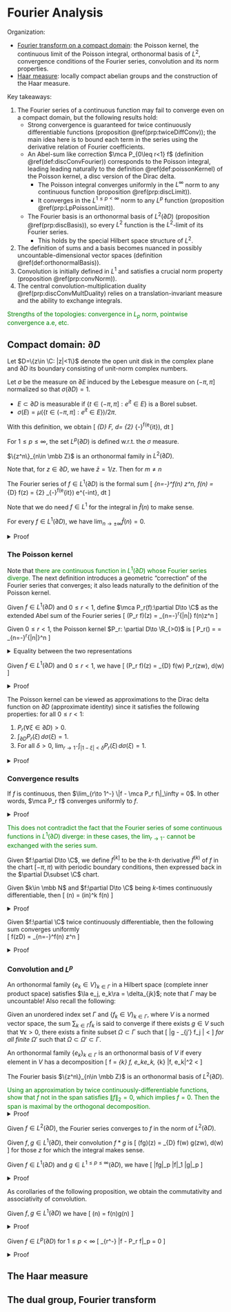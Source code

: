 # Fourier Analysis {#Fourier}

Organization: 

- [Fourier transform on a compact domain](#disc): the Poisson kernel, 
    the continuous limit of the Poisson integral, orthonormal 
    basis of $L^2$, convergence conditions of the Fourier series, 
    convolution and its norm properties. 
- [Haar measure](#haar): locally compact abelian groups and the 
    construction of the Haar measure. 

Key takeaways:

1. The Fourier series of a continuous function 
    may fail to converge even on a compact domain, 
    but the following results hold: 
    - Strong convergence is guaranteed for twice 
        continuously differentiable functions (proposition \@ref(prp:twiceDiffConv)); 
        the main idea here is to bound each term in the 
        series using the derivative relation of Fourier coefficients. 
    - An Abel-sum like 
        correction $\mca P_{0\leq r<1} f$ (definition \@ref(def:discConvFourier)) 
        corresponds to the Poisson integral, leading 
        leading naturally to the definition \@ref(def:poissonKernel) of the 
        Poisson kernel, a disc version of the Dirac delta. 
        - The Poisson integral converges uniformly 
        in the $L^\infty$ norm to any continuous function 
        (proposition \@ref(prp:discLimit)). 
        - It converges in the $L^{1\leq p<\infty}$ 
        norm to any $L^p$ function 
        (proposition \@ref(prp:LpPoissonLimit)). 
    - The Fourier basis is an orthonormal basis of 
    $L^2(\partial D)$ (proposition \@ref(prp:discBasis)), so 
    every $L^2$ function is the $L^2$-limit of its Fourier series. 
        - This holds by the special Hilbert space structure of $L^2$. 
2. The definition of sums and a basis becomes nuanced in possibly uncountable-dimensional 
    vector spaces (definition \@ref(def:orthonormalBasis)). 
3. Convolution is initially defined in $L^1$ 
    and satisfies a crucial norm property (proposition \@ref(prp:convNorm)). 
4. The central convolution-multiplication duality \@ref(prp:discConvMultDuality) 
    relies on a translation-invariant measure and the ability to 
    exchange integrals. 

<span style="color:green">
Strengths of the topologies: convergence in $L_p$ 
norm, pointwise convergence a.e, etc. 
</span>

## Compact domain: $\partial D$ {#disc -}

Let $D=\{z\in \C: |z|<1\}$ denote the open unit disk in the complex 
plane and $\partial D$ its boundary consisting of 
unit-norm complex numbers. 

:::{.definition name="measurable subsets"}
Let $\sigma$ be the measure on $\partial E$ 
induced by the Lebesgue measure on $(-\pi, \pi]$ 
normalized so that $\sigma(\partial D)=1$. 

- $E\subset \partial D$ is measurable if 
$\{t\in (-\pi, \pi]: e^{it}\in E\}$ is a Borel subset. 
- $\sigma(E) = \mu(\{t\in (-\pi, \pi]: e^{it}\in E\})/2\pi$. 

With this definition, we obtain 
\[ 
    \int_{\partial D} F\, d\sigma = 
    \df 1 {2\pi} \int_{-\pi}^\pi f(e^{it})\, dt 
\] 
:::

For $1\leq p\leq \infty$, the set $L^p(\partial D)$ 
is defined w.r.t. the $\sigma$ measure. 

:::{.proposition name="orthonormal family"}
$\{z^n\}_{n\in \mbb Z}$ is an orthonormal family 
in $L^2(\partial D)$. 
:::
Note that, for $z\in \partial D$, we have 
$\bar z = 1/z$. Then for $m\neq n$ 
\begin{align}
    \la z^n, z^n\ra 
    &= \int_{\partial D} |z^n|^2\, d\sigma = 1 \\ 
    \la z^n, z^m\ra 
    &= \df 1 {2\pi} 
    \int_{-\pi}^\pi e^{imt} e^{-int}\, dt = 
    \df 1 {i(m-n)2\pi} e^{i(m-n)t} \big|_{t=-\pi}^\pi = 0 
\end{align}

:::{.definition #discFourierSeries name="fourier series"}
The Fourier series of $f\in L^1(\partial D)$ is the formal sum 
\[ 
    \sum_{n=-\infty}^\infty \hat f(n) z^n, \quad 
    \hat f(n) = \int_{\partial D} f(z) \overline{z^n} 
    = \df 1 {2\pi} \int_{-\pi}^\pi f(e^{it}) e^{-int}\, dt 
\] 
:::

Note that we do need $f\in L^1$ for the integral in $\hat f(n)$ 
to make sense. 

:::{.lemma #riemannLebesgue name="Riemann-Lebesgue lemma"}
For every $f\in L^1(\partial D)$, 
we have $\lim_{n\to \pm \infty} \hat f(n)=0$. 
:::
<details>
<summary>Proof</summary>
Since $(z^n)$ is an orthonormal family, we have 
\[ 
    \sum_{n=-\infty}^\infty |\hat g(n)|^2 \leq \|g\|_2^2 < \infty 
\] 
</details>

### The Poisson kernel {-}

Note that <span style="color:green">
there are continuous function in $L^1(\partial D)$ 
whose Fourier series diverge.</span> 
The next definition introduces a geometric "correction" 
of the Fourier series that converges; it also leads naturally 
to the definition of the Poisson kernel. 

:::{.definition #discConvFourier name="convergent Fourier series"}
Given $f\in L^1(\partial D)$ and $0\leq r<1$, 
define $\mca P_r(f):\partial D\to \C$ as the 
extended Abel sum of the Fourier series 
\[ 
    (\mca P_r f)(z) = \sum_{n=-\infty}^\infty r^{|n|} \hat f(n)z^n 
\] 
:::

:::{.definition #poissonKernel name="Poisson kernel"}
Given $0\leq r<1$, the Poisson kernel $P_r: \partial D\to \R_{>0}$ is 
\[ 
    P_r(\xi) = \df{1-r^2}{|1-r\xi|^2} = \sum_{n=-\infty}^\infty r^{|n|}\xi^n 
\] 
:::
<details>
<summary>Equality between the two representations</summary>
\begin{align}
    P_r(\xi) 
    &= \sum_{n=-\infty}^\infty r^{|n|} \xi^n 
    = \sum_{n=0}^\infty (r\xi)^n + \sum_{n=1}^\infty (r\bar \xi)^n \\ 
    &= \df 1 {1-r\xi} + \df{r\bar \xi}{1 - r\bar \xi} = \df{1-r^2}{|1-r\xi|^2}
\end{align}
</details>

:::{.proposition name="Poisson kernel and Poisson-approximate Fourier series"}
Given $f\in L^1(\partial D)$ and $0\leq r<1$, we have 
\[ 
    (\mca P_r f)(z) = \int_{\partial D} f(w) P_r(z\bar w)\, d\sigma(w)
\] 
:::
<details>
<summary>Proof</summary>
The partial sums converge uniformly on $\partial D$, thus $\mca P_r f$ 
is a continuous function. Unrolling definitions yield 
\begin{align}
    (\mca P_r f)(z) 
    &= \sum_{n=-\infty}^\infty 
        r^{|n|} \int_{\partial D} f(w) \overline{w^n} z^n \, d\sigma(w) \\ 
    &= \int_{\partial d} f(w) \left(\sum_{n=-\infty}^\infty 
        r^{|n|} (z \bar w)^n 
    \right)\, d\sigma(w)
\end{align}
Swapping the sum and integral is justified by uniform convergence. 
</details>

:::{.proposition name="properties of the Poisson kernel"}
The Poisson kernel can be viewed as approximations to the Dirac 
delta function on $\partial D$ (approximate identity) since it 
satisfies the following properties: for all $0\leq r<1$: 

1. $P_r(\forall \xi\in \partial D) > 0$. 
2. $\int_{\partial D} P_r(\xi)\, d\sigma(\xi) = 1$. 
3. For all $\delta>0$, 
    $\lim_{r\to 1^-} \int_{|1-\xi|<\delta} P_r(\xi)\, d\sigma(\xi) = 1$. 
:::
<details>
<summary>Proof</summary>
Property (1) follows from definition; property (2) follows from 
integrating the integral representation and noting that $\forall n\in \mbb Z - \{0\}$, 
we have $\int_{\partial D} \xi^{n}\, d\sigma(\xi)=0$.
To show (3), by properties (1), (2) it suffices to show that 
\[ 
    \lim_{r\to 1^-} \int_{|1-\xi|\geq \delta} P_r(\xi)\, d\sigma(\xi) = 0
\] 
Consider the denominator $|1-r\xi|^2$ in the Poisson kernel: for 
$|1-\xi|\geq \delta$ and $1-r<\delta/2$, we have 
\begin{align}
    |1-r\xi| 
    &= |1-\xi - (r-1)\xi| \\ 
    &\geq |1-\xi| - |r-1| |\xi| \\ 
    &\geq \delta - \delta/2  = \delta/2 
\end{align}
Thus the denominator is uniformly (w.r.t. $r$) bounded away from $0$
while the numerator approaches $0$. 
</details>

### Convergence results {-}

:::{.proposition #discLimit name="continuous limit of the Poisson integral"}
If $f$ is continuous, then $\lim_{r\to 1^-} \|f - \mca P_r f\|_\infty = 0$. 
In other words, $\mca P_r f$ converges uniformly to $f$. 
:::
<details>
<summary>Proof</summary>
$f$ is uniformly continuous in $\partial D$, and apply the 
approximate identity properties of $P_r$ above. 
</details>

<span style="color:green">
This does not contradict the fact that the Fourier series 
of some continuous functions in $L^1(\partial D)$ diverge: 
in these cases, the $\lim_{r\to 1^-}$ cannot be exchanged 
with the series sum. 
</span>


:::{.definition name="differentiation"}
Given $f:\partial D\to \C$, we define $f^{[k]}$ 
to be the $k$-th derivative $\tilde f^{(k)}$ of $f$ in the chart 
$[-\pi, \pi)$ with periodic boundary conditions, 
then expressed back in the $\partial D\subset \C$ chart. 
:::

:::{.proposition #fourierDerivative name="Fourier coefficients of derivatives"}
Given $k\in \mbb N$ and $f:\partial D\to \C$ being $k$-times 
continuously differentiable, then 
\[ 
    \widehat{f^{[k]}}(n) = (in)^k \hat f(n)
\] 
:::
<details>
<summary>Proof</summary>
For $n=0$, the integral vanishes due to periodic boundary conditions: 
\[ 
    \widehat{f^{[k]}}(0) 
    = \df 1 {2\pi} \int_{-\pi}^\pi \tilde f^{(k)}(t) \, dt 
    = \tilde f^{(k-1})(t) \big|_{-\pi}^\pi 
\] 
Next choose $n\neq 0$ and apply integration by parts 
\begin{align}
    \widehat{f^{[k]}}(n)
    &= \df 1 {2\pi} 
    \int_{-\pi}^\pi \tilde f^{(k)}(t)e^{-int} \, dt \\ 
    &= \df 1 {2\pi} f^{(k-1)}(t) e^{-int} \big|_{-\pi}^\pi 
    + \df {in} {2\pi} \int_{-\pi}^\pi \tilde f^{(k-1)}(t) e^{-int}\, dt \\ 
    &= in \widehat{f^{[k-1]}}(n)
\end{align}
</details>

:::{.proposition #twiceDiffConv name="convergence of twice continuously differentiable functions"}
Given $f:\partial \C$ twice continuously differentiable, 
then the following sum converges uniformly  
\[ 
    f(\forall z\in \partial D) = \sum_{n=-\infty}^\infty \hat f(n) z^n 
\] 
:::
<details>
<summary>Proof</summary>
Proposition \@ref(prp:fourierDerivative) implies that 
\[ 
    |\hat f(n\neq 0)| = \df{|\hat f(n)|}{n^2} \leq \df{\|f^{[2]}\|_1}{n^2}
\] 
The inequality follows from $|z^n|\leq 1$ on $\partial D|$ and Cauchy-Schwarz. 
Applying the dominated convergence theorem to the sum proves 
that the partial sums converge continuously (thus uniformly continuously) 
on $\partial D$. 
</details>

### Convolution and $L^p$ {-}

An orthonormal family $\{e_k\in V\}_{k\in \Gamma}$
in a Hilbert space (complete inner product space) satisfies 
$\la e_j, e_k\ra = \delta_{jk}$; note that $\Gamma$ may be uncountable!
Also recall the following: 

:::{.definition #unorderedSum name="unordered sum"}
Given an unordered index set $\Gamma$ and $\{f_k\in V\}_{k\in \Gamma}$, 
where $V$ is a normed vector space, the sum $\sum_{k\in \Gamma}f_k$ 
is said to converge if there exists $g\in V$ such that 
$\forall \epsilon>0$, there exists a finite subset $\Omega\subset \Gamma$ 
such that 
\[ 
    \left\|g - \sum_{j\in \Omega'} f_j \right\| < \epsilon 
\] 
_for all finite_ $\Omega'$ such that $\Omega\subset \Omega' \subset \Gamma$. 
:::

:::{.definition #orthonormalBasis name="orthonormal basis"}
An orthonormal family $\{e_k\}_{k\in \Gamma}$ is an orthonormal 
basis of $V$ if every element in $V$ has a decomposition 
\[ 
    f = \sum_{k\in \Gamma} \la f, e_k\ra e_k, \quad 
    \sum_{k\in \Gamma} |\la f, e_k\ra|^2 < \infty
\] 
:::

:::{.proposition #discBasis name="orthonormal Fourier basis"}
The Fourier basis $\{z^n\}_{n\in \mbb Z}$ is an orthonormal 
basis of $L^2(\partial D)$. 
:::
<span style="color:green">
Using an approximation by twice continuously-differentiable 
functions, show that $f$ not in the span satisfies $\|f\|_2=0$, 
which implies $f=0$. Then the span is maximal by the orthogonal 
decomposition. 
</span>
<details>
<summary>Proof</summary>
Consider $f$ not in the span of $\{z^n\}$, we have $\la f, z^n\ra = 0$. 
Next fix $\epsilon>0$ and choose a twice continuously differentiable 
function (dense in $L^2$ by approximating step functions) $g$ such that 
$\|f - g\|_2 < \epsilon$; note that 
\begin{align}
    \|g\|_2^2 
    &= \sum_{n\in \mbb Z} |\hat g(n)|^2 
    = \sum_{n\in \mbb Z} |\widehat{(g-f)}(n)|^2 
    \leq \|g-f\|_2^2 
\end{align}
The second equation holds by $\hat f(n)=0$. 
Then $\|f\|_2 \leq \|f-g\|_2 + \|g_2\| \leq 2\|f-g\|_2 = 2\epsilon$. 
</details>

:::{.corollary name="convergence in L2"}
Given $f\in L^2(\partial D)$, the Fourier series converges to $f$ 
in the norm of $L^2(\partial D)$. 
:::

:::{.definition name="convolution on the disc"}
Given $f, g\in L^1(\partial D)$, their convolution $f\ast g$ is 
\[ 
    (f\ast g)(z) = \int_{\partial D} f(w) g(z\bar w)\, d\sigma(w)
\] 
for those $z$ for which the integral makes sense. 
:::

:::{.proposition #convNorm name="norm property of convolution"}
Given $f\in L^1(\partial D)$ and $g\in L^{1\leq p\leq \infty}(\partial D)$, 
we have 
\[ 
    \|f\ast g\|_p \leq \|f\|_1 \|g\|_p 
\] 
:::
<details>
<summary>Proof</summary>
First derive the following inequality: distribute 
$|\cdot|$, apply Tonelli, then apply Holder's inequality. 
\begin{align}
    \|(f\ast g)h\|_1
    &= \int_{\partial D} \left|\int_{\partial D}
        f(w) g(z\bar w)\, d\sigma(w)\, 
    h(z)\right|\, d\sigma(z)  \\ 
    &\leq \int_{\partial D} |f(w)| \int_{\partial D}
        |h(z) g(z\bar w)|\, d\sigma(z) 
    \, d\sigma(w)  \\ 
    &\leq \|h\|_{\bar p} \|g\|_p 
    \int_{\partial D} \int_{\partial D} 
        |f(w)|\, d\sigma(w)
    \leq \|g\|_p \|f\|_1  
\end{align}
Next recall the variational $p$-norm formula 
(proposition \@ref(prp:variationalPnorm))
with suitable generalizations to edge cases to obtain 
\[ 
    \|f\ast g\|_p = \sup_{\|h\in L^{\bar p}(\partial D)\|_{\bar p} = 1} 
    \int_{\partial D} |(f\ast g) h|\, d\sigma
\] 
Take $\sup_h$ to obtain the desired bound. 
</details>

As corollaries of the following proposition, we obtain the commutativity
and associativity of convolution. 

:::{.proposition #discConvMultDuality name="convolution-multiplication duality"}
Given $f, g\in L^1(\partial D)$ we have 
\[ 
    \widehat{(f\ast g)}(n) = \hat f(n)\hat g(n)
\] 
:::
<details>
<summary>Proof</summary>
First note that, by rotation invariance of the measure 
(generalized by the Haar measure), substitute $z\bar w=\xi\iff z=\xi w$ 
to obtain 
\begin{align}
    \int_{\partial D} g(z\bar w) \overline{z^n}\, d\sigma(z) 
    = \int_{\partial D} g(\xi) \overline{\xi^n w^n}\, d\sigma(\xi) 
    = \bar w^n \hat g(n) 
\end{align}
Next expand the definitions, apply Fubini, then recombine the 
integral to obtain 
\begin{align}
    \widehat{(f\ast g)}(n) 
    &= \int_{\partial D} (f\ast g)(z)\overline{z^n}\, d\sigma(z) \\ 
    &= \int_{\partial D} \bar z^n \int_{\partial D} f(w)g(z\bar w)\, d\sigma(w)\, d\sigma(z) \\ 
    &= \int_{\partial D} f(w) \int_{\partial D} g(z\bar w)\bar z^n\, d\sigma(z)\, d\sigma(w) \\ 
    &= \hat g(n) \int_{\partial D} f(w) \bar w^n \, d\sigma(w)  
    = \hat f(n)\hat g(n)
\end{align}
</details>

:::{.proposition #LpPoissonLimit name="convergence of the Poisson integral"}
Given $f\in L^p(\partial D)$ for $1\leq p<\infty$ 
\[ 
    \lim_{r\to 1^-} \|f - \mca P_r f\|_p = 0 
\] 
:::
<details>
<summary>Proof</summary>
Let $g:\mca D\to \C$ be a continuous function with $\|f-g\|_p < \epsilon$. 
By proposition \@ref(prp:discLimit), there exists $R\in [0, 1)$ such that 
\|g - \mca P_{\forall r\in (R, 1)} g\|_\infty < \epsilon$. 
Noting that $\mca P_r f = P_r \ast f$, $\|P_r\|_1\leq 1$, and 
proposition \@ref(prp:convNorm): 
\begin{align}
    \|f - \mca P_r f\|_p 
    &\leq \|f-g\|_p + \|g - \mca P_r g\|_p + \|\mca P_r g - \mca P_r f\|_p \\ 
    &< \epsilon + \|g - \mca P_r g\|_\infty + \|P_r\ast (g-f)\|_p \\ 
    &<2\epsilon + \|P_r\|_1 \|g-f\|_p < 3\epsilon 
\end{align}
</details>

## The Haar measure {#haar -}

## The dual group, Fourier transform {#fourierTransform -}